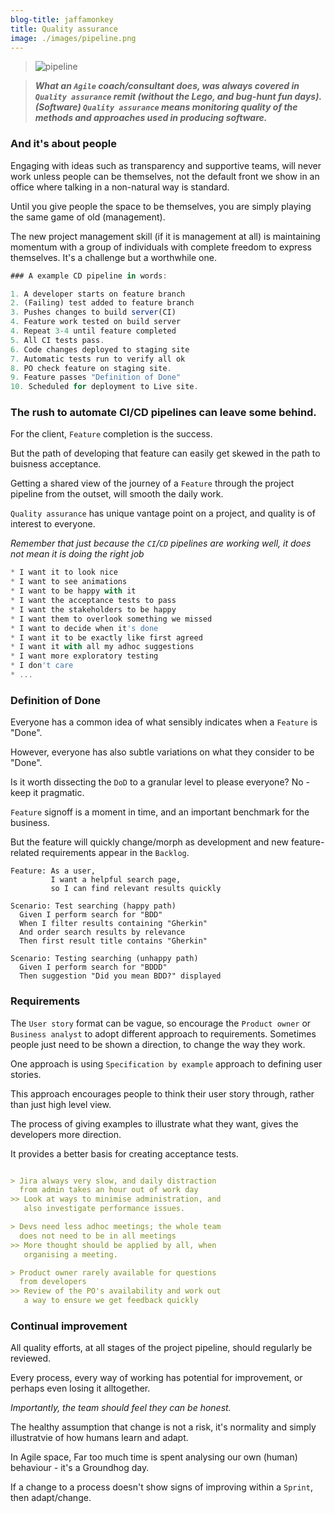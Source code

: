 ```yaml
---
blog-title: jaffamonkey
title: Quality assurance
image: ./images/pipeline.png
---
```



> ![pipeline](/images/pipeline.png "Pipeline")

> **_What an `Agile` coach/consultant does, was always covered in `Quality assurance` remit (without the Lego, and bug-hunt fun days). (Software) `Quality assurance` means monitoring quality of the methods and approaches used in producing software._**

### And it's about people

Engaging with ideas such as transparency and supportive teams, will never work unless people can be themselves, not the default front we show in an office where talking in a non-natural way is standard.

Until you give people the space to be themselves, you are simply playing the same game of old (management). 
 
The new project management skill (if it is management at all) is maintaining momentum with a group of individuals with complete freedom to express themselves. It's a challenge but a worthwhile one.

<CodeWave>

```jsx
### A example CD pipeline in words:

1. A developer starts on feature branch
2. (Failing) test added to feature branch
3. Pushes changes to build server(CI)
4. Feature work tested on build server
4. Repeat 3-4 until feature completed
5. All CI tests pass.
6. Code changes deployed to staging site
7. Automatic tests run to verify all ok
8. PO check feature on staging site.
9. Feature passes "Definition of Done"
10. Scheduled for deployment to Live site.
```

### The rush to automate CI/CD pipelines can leave some behind.

For the client, `Feature` completion is the success.

But the path of developing that feature can easily get skewed in the path to buisness acceptance.

Getting a shared view of the journey of a `Feature` through the project pipeline from the outset, will smooth the daily work.

`Quality assurance` has unique vantage point on a project, and quality is of interest to everyone.

_Remember that just because the `CI`/`CD` pipelines are working well, it does not mean it is doing the right job_ 

```jsx
* I want it to look nice
* I want to see animations
* I want to be happy with it
* I want the acceptance tests to pass
* I want the stakeholders to be happy
* I want them to overlook something we missed
* I want to decide when it's done
* I want it to be exactly like first agreed
* I want it with all my adhoc suggestions
* I want more exploratory testing
* I don't care
* ...
```

### Definition of Done

Everyone has a common idea of what sensibly indicates when a `Feature` is "Done". 

However, everyone has also subtle variations on what they consider to be "Done".

Is it worth dissecting the `DoD` to a granular level to please everyone? No - keep it pragmatic.

`Feature` signoff is a moment in time, and an important benchmark for the business. 

But the feature will quickly change/morph as development and new feature-related requirements appear in the `Backlog`.

```gherkin
Feature: As a user, 
         I want a helpful search page, 
         so I can find relevant results quickly
  
Scenario: Test searching (happy path)
  Given I perform search for "BDD" 
  When I filter results containing "Gherkin"
  And order search results by relevance
  Then first result title contains "Gherkin"

Scenario: Testing searching (unhappy path)
  Given I perform search for "BDDD" 
  Then suggestion "Did you mean BDD?" displayed
```

### Requirements

The `User story` format can be vague, so encourage the `Product owner` or `Business analyst` to adopt different approach to requirements. Sometimes people just need to be shown a direction, to change the way they work.

One approach is using `Specification by example` approach to defining user stories. 

This approach encourages people to think their user story through, rather than just high level view.

The process of giving examples to illustrate what they want, gives the developers more direction. 

It provides a better basis for creating acceptance tests.

```markdown

> Jira always very slow, and daily distraction
  from admin takes an hour out of work day
>> Look at ways to minimise administration, and
   also investigate performance issues.

> Devs need less adhoc meetings; the whole team
  does not need to be in all meetings
>> More thought should be applied by all, when 
   organising a meeting.

> Product owner rarely available for questions 
  from developers
>> Review of the PO's availability and work out 
   a way to ensure we get feedback quickly
```

### Continual improvement

All quality efforts, at all stages of the project pipeline, should regularly be reviewed.

Every process, every way of working has potential for improvement, or perhaps even losing it alltogether.

_Importantly, the team should feel they can be honest._

The healthy assumption that change is not a risk, it's normality and simply illustratvie of how humans learn and adapt.

In Agile space, Far too much time is spent analysing our own (human) behaviour - it's a Groundhog day.

If a change to a process doesn't show signs of improving within a `Sprint`, then adapt/change.

</CodeWave>

